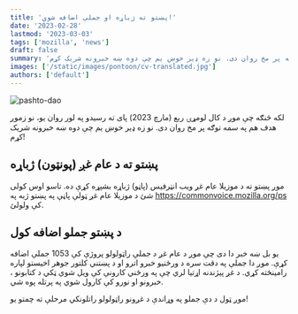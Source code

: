 ```yaml
---
title: 'پښتو ته ژباړه او جملې اضافه شوې!'
date: '2023-02-28'
lastmod: '2023-03-03'
tags: ['mozilla', 'news']
draft: false
summary: 'لکه څنګه چې موږ د کال لومړۍ ربع (مارچ 2023) پای ته رسیدو په لور روان یو، نو زموږ هدف هم په سمه توګه پر مخ روان دی. نو زه ډیر خوښ یم چې دوه ښه خبرونه شریک کړم!'
images: ['/static/images/pontoon/cv-translated.jpg']
authors: ['default']
---
```


![pashto-dao](/static/images/cv-translated.jpg)

لکه څنګه چې موږ د کال لومړۍ ربع (مارچ 2023) پای ته رسیدو په لور روان یو، نو زموږ هدف هم په سمه توګه پر مخ روان دی. نو زه ډیر خوښ یم چې دوه ښه خبرونه شریک کړم!

## پښتو ته د عام غږ (پونټون) ژباړه

موږ پښتو ته د موزیلا عام غږ ویب انټرفیس (پاڼو) ژباړه بشپړه کړې ده. تاسو اوس کولی شئ د موزیلا عام غږ ټولې پاڼې په پښتو ژبه په https://commonvoice.mozilla.org/ps کې ولولئ.

## د پښتو جملو اضافه کول

یو بل ښه خبر دا دی چې موږ د عام غږ د جملې راټولولو پروژې کې 1053 جملې اضافه کړې. موږ دا جملې په دقت سره د ورځنیو خبرو اترو او د پښتني کلتور جوهر اخیستو لپاره رامینځته کړي. د غږ پیژندنه اړتیا لري چې په ورځني کارونې کې ویل شوي ټکي د کتابونو ، خبرونو او نورو کې کارول شوي په پرتله پوه شي.

موږ ټول د دې جملو په وړاندې د غږونو راټولولو راتلونکي مرحلې ته چمتو یو!

